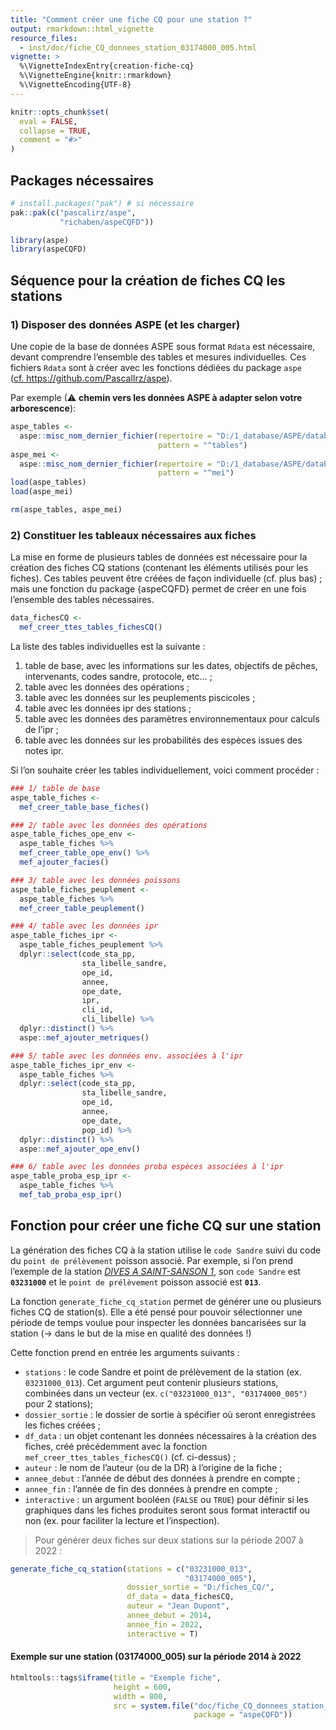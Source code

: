 ```yaml
---
title: "Comment créer une fiche CQ pour une station ?"
output: rmarkdown::html_vignette
resource_files:
  - inst/doc/fiche_CQ_donnees_station_03174000_005.html
vignette: >
  %\VignetteIndexEntry{creation-fiche-cq}
  %\VignetteEngine{knitr::rmarkdown}
  %\VignetteEncoding{UTF-8}
---
```


```r
knitr::opts_chunk$set(
  eval = FALSE,
  collapse = TRUE,
  comment = "#>"
)
```

## Packages nécessaires

```r
# install.packages("pak") # si nécessaire
pak::pak(c("pascalirz/aspe",
           "richaben/aspeCQFD"))

library(aspe) 
library(aspeCQFD)
```


## Séquence pour la création de fiches CQ les stations

### 1) Disposer des données ASPE (et les charger)

Une copie de la base de données ASPE sous format `Rdata` est nécessaire, devant comprendre l'ensemble des tables et mesures individuelles. Ces fichiers `Rdata` sont à créer avec les fonctions dédiées du package `aspe` ([cf. https://github.com/PascalIrz/aspe](https://github.com/PascalIrz/aspe)).

Par exemple (⚠ **chemin vers les données ASPE à adapter selon votre arborescence**):

```r
aspe_tables <-
  aspe::misc_nom_dernier_fichier(repertoire = "D:/1_database/ASPE/database_aspe/processed_data",
                                 pattern = "^tables")
aspe_mei <- 
  aspe::misc_nom_dernier_fichier(repertoire = "D:/1_database/ASPE/database_aspe/processed_data",
                                 pattern = "^mei")
load(aspe_tables)
load(aspe_mei)

rm(aspe_tables, aspe_mei)
```

### 2) Constituer les tableaux nécessaires aux fiches

La mise en forme de plusieurs tables de données est nécessaire pour la création des fiches CQ stations (contenant les éléments utilisés pour les fiches). Ces tables peuvent être créées de façon individuelle (cf. plus bas) ; mais une fonction du package {aspeCQFD} permet de créer en une fois l'ensemble des tables nécessaires.

```r
data_fichesCQ <-
  mef_creer_ttes_tables_fichesCQ()
```

La liste des tables individuelles est la suivante :

1. table de base, avec les informations sur les dates, objectifs de pêches, intervenants, codes sandre, protocole, etc... ;
1. table avec les données des opérations ;
1. table avec les données sur les peuplements piscicoles ;
1. table avec les données ipr des stations ;
1. table avec les données des paramètres environnementaux pour calculs de l'ipr ;
1. table avec les données sur les probabilités des espèces issues des notes ipr.

Si l'on souhaite créer les tables individuellement, voici comment procéder :

```r
### 1/ table de base
aspe_table_fiches <-
  mef_creer_table_base_fiches()

### 2/ table avec les données des opérations
aspe_table_fiches_ope_env <-
  aspe_table_fiches %>% 
  mef_creer_table_ope_env() %>% 
  mef_ajouter_facies()

### 3/ table avec les données poissons
aspe_table_fiches_peuplement <-
  aspe_table_fiches %>% 
  mef_creer_table_peuplement()

### 4/ table avec les données ipr
aspe_table_fiches_ipr <-
  aspe_table_fiches_peuplement %>% 
  dplyr::select(code_sta_pp, 
                sta_libelle_sandre, 
                ope_id, 
                annee, 
                ope_date,
                ipr,
                cli_id,
                cli_libelle) %>% 
  dplyr::distinct() %>% 
  aspe::mef_ajouter_metriques() 

### 5/ table avec les données env. associées à l'ipr
aspe_table_fiches_ipr_env <-
  aspe_table_fiches %>% 
  dplyr::select(code_sta_pp, 
                sta_libelle_sandre, 
                ope_id, 
                annee, 
                ope_date,
                pop_id) %>% 
  dplyr::distinct() %>% 
  aspe::mef_ajouter_ope_env()

### 6/ table avec les données proba espèces associées à l'ipr
aspe_table_proba_esp_ipr <-
  aspe_table_fiches %>%
  mef_tab_proba_esp_ipr()

```

## Fonction pour créer une fiche CQ sur une station

La génération des fiches CQ à la station utilise le `code Sandre` suivi du code du `point de prélèvement` poisson associé. Par exemple, si l'on prend l'exemple de la station [*DIVES A SAINT-SANSON 1*](https://www.sandre.eaufrance.fr/geo/StationMesureEauxSurface/03231000), son `code Sandre` est **`03231000`** et le `point de prélèvement` poisson associé est **`013`**.

La fonction `generate_fiche_cq_station` permet de générer une ou plusieurs fiches CQ de station(s). Elle a été pensé pour pouvoir sélectionner une période de temps voulue pour inspecter les données bancarisées sur la station (→ dans le but de la mise en qualité des données !)

Cette fonction prend en entrée les arguments suivants :

  - `stations` : le code Sandre et point de prélèvement de la station (ex. `03231000_013`). Cet argument peut contenir plusieurs stations, combinées dans un vecteur (ex. `c("03231000_013", "03174000_005")` pour 2 stations); 
  - `dossier_sortie` : le dossier de sortie à spécifier où seront enregistrées les fiches créées ;
  - `df_data` : un objet contenant les données nécessaires à la création des fiches, créé précédemment avec la fonction `mef_creer_ttes_tables_fichesCQ()` (cf. ci-dessus) ;
  - `auteur` : le nom de l'auteur (ou de la DR) à l'origine de la fiche ;
  - `annee_debut` : l'année de début des données à prendre en compte ;
  - `annee_fin` : l'année de fin des données à prendre en compte ;
  - `interactive` : un argument booléen (`FALSE` ou `TRUE`) pour définir si les graphiques dans les fiches produites seront sous format interactif ou non (ex. pour faciliter la lecture et l'inspection).


> Pour générer deux fiches sur deux stations sur la période 2007 à 2022 :

```r
generate_fiche_cq_station(stations = c("03231000_013", 
                                       "03174000_005"),
                          dossier_sortie = "D:/fiches_CQ/",
                          df_data = data_fichesCQ,
                          auteur = "Jean Dupont",
                          annee_debut = 2014,
                          annee_fin = 2022,
                          interactive = T)
```

#### Exemple sur une station (03174000_005) sur la période 2014 à 2022

```r
htmltools::tags$iframe(title = "Exemple fiche", 
                       height = 600, 
                       width = 800,
                       src = system.file("doc/fiche_CQ_donnees_station_03174000_005.html",
                                         package = "aspeCQFD"))
```

